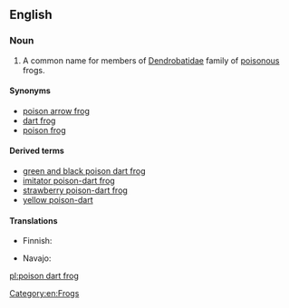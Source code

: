 ==English==

===Noun===
{{wikipedia}}
{{en-noun|sg=[[poison]] [[dart]] [[frog]]}}

# A common name for members of [[Dendrobatidae]] family of [[poisonous]] frogs.

====Synonyms====
*[[poison arrow frog]]
*[[dart frog]]
*[[poison frog]]

====Derived terms====
*[[green and black poison dart frog]]
*[[imitator poison-dart frog]]
*[[strawberry poison-dart frog]]
*[[yellow poison-dart]]

====Translations====
{{trans-top|frog of the family Dendrobatidae}}
* Finnish: {{t-|fi|nuolimyrkkysammakko}}
{{trans-mid}}
* Navajo: {{tø|nv|Shádiʼááhdę́ę́ʼ chʼał kʼaasdáhígíí}}
{{trans-bottom}}

[[Category:en:Frogs]]

[[pl:poison dart frog]]